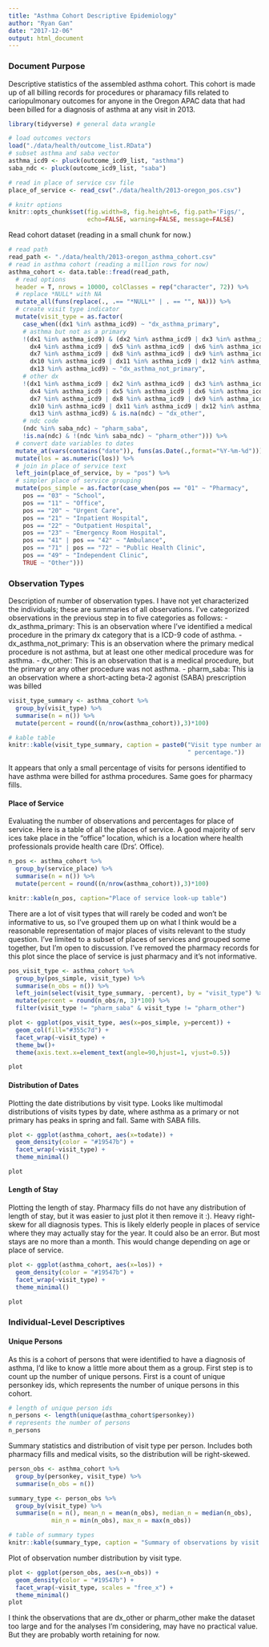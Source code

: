 ```yaml
---
title: "Asthma Cohort Descriptive Epidemiology"
author: "Ryan Gan"
date: "2017-12-06"
output: html_document
---
```


### Document Purpose

Descriptive statistics of the assembled asthma cohort. This cohort is made up of all billing records for procedures or pharamacy fills related to cariopulmonary outcomes for anyone in the Oregon APAC data that had been billed for a diagnosis of asthma at any visit in 2013.

```r
library(tidyverse) # general data wrangle

# load outcomes vectors
load("./data/health/outcome_list.RData")
# subset asthma and saba vector
asthma_icd9 <- pluck(outcome_icd9_list, "asthma")
saba_ndc <- pluck(outcome_icd9_list, "saba")

# read in place of service csv file
place_of_service <- read_csv("./data/health/2013-oregon_pos.csv")

# knitr options
knitr::opts_chunk$set(fig.width=8, fig.height=6, fig.path='Figs/',
                      echo=FALSE, warning=FALSE, message=FALSE)
```

Read cohort dataset (reading in a small chunk for now.)

```r
# read path
read_path <- "./data/health/2013-oregon_asthma_cohort.csv"
# read in asthma cohort (reading a million rows for now)
asthma_cohort <- data.table::fread(read_path, 
  # read options
  header = T, nrows = 10000, colClasses = rep("character", 72)) %>% 
  # replace *NULL* with NA
  mutate_all(funs(replace(., .== "*NULL*" | . == "", NA))) %>% 
  # create visit type indicator 
  mutate(visit_type = as.factor(
    case_when((dx1 %in% asthma_icd9) ~ "dx_asthma_primary",
    # asthma but not as a primary
    !(dx1 %in% asthma_icd9) & (dx2 %in% asthma_icd9 | dx3 %in% asthma_icd9 | 
      dx4 %in% asthma_icd9 | dx5 %in% asthma_icd9 | dx6 %in% asthma_icd9 | 
      dx7 %in% asthma_icd9 | dx8 %in% asthma_icd9 | dx9 %in% asthma_icd9 | 
      dx10 %in% asthma_icd9 | dx11 %in% asthma_icd9 | dx12 %in% asthma_icd9 | 
      dx13 %in% asthma_icd9) ~ "dx_asthma_not_primary",
    # other dx 
    !(dx1 %in% asthma_icd9 | dx2 %in% asthma_icd9 | dx3 %in% asthma_icd9 | 
      dx4 %in% asthma_icd9 | dx5 %in% asthma_icd9 | dx6 %in% asthma_icd9 | 
      dx7 %in% asthma_icd9 | dx8 %in% asthma_icd9 | dx9 %in% asthma_icd9 | 
      dx10 %in% asthma_icd9 | dx11 %in% asthma_icd9 | dx12 %in% asthma_icd9 | 
      dx13 %in% asthma_icd9) & is.na(ndc) ~ "dx_other",
    # ndc code
    (ndc %in% saba_ndc) ~ "pharm_saba",
    !is.na(ndc) & !(ndc %in% saba_ndc) ~ "pharm_other"))) %>% 
  # convert date variables to dates
  mutate_at(vars(contains("date")), funs(as.Date(.,format="%Y-%m-%d"))) %>% 
  mutate(los = as.numeric(los)) %>% 
  # join in place of service text
  left_join(place_of_service, by = "pos") %>% 
  # simpler place of service grouping
  mutate(pos_simple = as.factor(case_when(pos == "01" ~ "Pharmacy",
    pos == "03" ~ "School",
    pos == "11" ~ "Office",
    pos == "20" ~ "Urgent Care", 
    pos == "21" ~ "Inpatient Hospital",
    pos == "22" ~ "Outpatient Hospital",
    pos == "23" ~ "Emergency Room Hospital",
    pos == "41" | pos == "42" ~ "Ambulance",
    pos == "71" | pos == "72" ~ "Public Health Clinic",
    pos == "49" ~ "Independent Clinic", 
    TRUE ~ "Other")))
```

### Observation Types

Description of number of observation types. I have not yet characterized the individuals; these are summaries of all observations. I've categorized observations in the previous step in to five categories as follows: 
- dx_asthma_primary: This is an observation where I've identified a medical procedure in the primary dx category that is a ICD-9 code of asthma. 
- dx_asthma_not_primary: This is an observation where the primary medical procedure is not asthma, but at least one other medical procedure was for asthma.
- dx_other: This is an observation that is a medical procedure, but the primary or any other procedure was not asthma.
- pharm_saba: This ia an observation where a short-acting beta-2 agonist (SABA) prescription was billed

```r
visit_type_summary <- asthma_cohort %>% 
  group_by(visit_type) %>% 
  summarise(n = n()) %>% 
  mutate(percent = round((n/nrow(asthma_cohort)),3)*100)

# kable table
knitr::kable(visit_type_summary, caption = paste0("Visit type number and",
                                                  " percentage."))
```

It appears that only a small percentage of visits for persons identified to have asthma were billed for asthma procedures. Same goes for pharmacy fills. 

#### Place of Service

Evaluating the number of observations and percentages for place of service. Here is a table of all the places of service. A good majority of serv ices take place in the "office" location, which is a location where health professionals provide health care (Drs'. Office). 

```r
n_pos <- asthma_cohort %>% 
  group_by(service_place) %>% 
  summarise(n = n()) %>% 
  mutate(percent = round((n/nrow(asthma_cohort)),3)*100)

knitr::kable(n_pos, caption="Place of service look-up table")
```

There are a lot of visit types that will rarely be coded and won't be informative to us, so I've grouped them up on what I think would be a reasonable representation of major places of visits relevant to the study question. I've limited to a subset of places of services and grouped some together, but I'm open to discussion. I've removed the pharmacy records for this plot since the place of service is just pharmacy and it's not informative.

```r
pos_visit_type <- asthma_cohort %>% 
  group_by(pos_simple, visit_type) %>% 
  summarise(n_obs = n()) %>% 
  left_join(select(visit_type_summary, -percent), by = "visit_type") %>% 
  mutate(percent = round(n_obs/n, 3)*100) %>% 
  filter(visit_type != "pharm_saba" & visit_type != "pharm_other")

plot <- ggplot(pos_visit_type, aes(x=pos_simple, y=percent)) +
  geom_col(fill="#355c7d") +
  facet_wrap(~visit_type) +
  theme_bw()+
  theme(axis.text.x=element_text(angle=90,hjust=1, vjust=0.5))

plot
```


#### Distribution of Dates 

Plotting the date distributions by visit type. Looks like multimodal distributions of visits types by date, where asthma as a primary or not primary has peaks in spring and fall. Same with SABA fills.
```r
plot <- ggplot(asthma_cohort, aes(x=todate)) +
  geom_density(color = "#19547b") +
  facet_wrap(~visit_type) + 
  theme_minimal()

plot
```

#### Length of Stay
Plotting the length of stay. Pharmacy fills do not have any distribution of length of stay, but it was easier to just plot it then remove it :). Heavy right-skew for all diagnosis types. This is likely elderly people in places of service where they may actually stay for the year. It could also be an error. But most stays are no more than a month. This would change depending on age or place of service.

```r
plot <- ggplot(asthma_cohort, aes(x=los)) +
  geom_density(color = "#19547b") +
  facet_wrap(~visit_type) + 
  theme_minimal()

plot
```

### Individual-Level Descriptives

#### Unique Persons

As this is a cohort of persons that were identified to have a diagnosis of asthma, I'd like to know a little more about them as a group. First step is to count up the number of unique persons. First is a count of unique personkey ids, which represents the number of unique persons in this cohort.

```r
# length of unique person ids
n_persons <- length(unique(asthma_cohort$personkey))
# represents the number of persons
n_persons
```

Summary statistics and distribution of visit type per person. Includes both pharmacy fills and medical visits, so the distribution will be right-skewed.

```r
person_obs <- asthma_cohort %>% 
  group_by(personkey, visit_type) %>% 
  summarise(n_obs = n())

summary_type <- person_obs %>% 
  group_by(visit_type) %>% 
  summarise(n = n(), mean_n = mean(n_obs), median_n = median(n_obs), 
            min_n = min(n_obs), max_n = max(n_obs))

# table of summary types
knitr::kable(summary_type, caption = "Summary of observations by visit type.")
```

Plot of observation number distribution by visit type.
```r
plot <- ggplot(person_obs, aes(x=n_obs)) +
  geom_density(color = "#19547b") +
  facet_wrap(~visit_type, scales = "free_x") +
  theme_minimal()
plot
```

I think the observations that are dx_other or pharm_other make the dataset too large and for the analyses I'm considering, may have no practical value. But they are probably worth retaining for now. 


